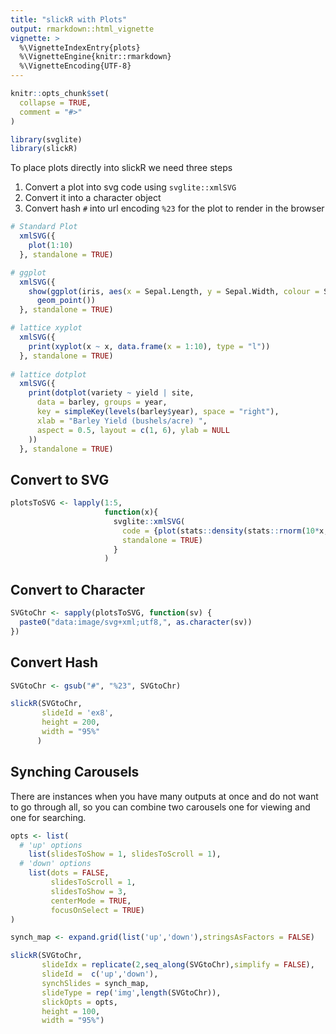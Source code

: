 ```yaml
---
title: "slickR with Plots"
output: rmarkdown::html_vignette
vignette: >
  %\VignetteIndexEntry{plots}
  %\VignetteEngine{knitr::rmarkdown}
  %\VignetteEncoding{UTF-8}
---
```


```r
knitr::opts_chunk$set(
  collapse = TRUE,
  comment = "#>"
)
```

```r
library(svglite)
library(slickR)
```

To place plots directly into slickR we need three steps

  1. Convert a plot into svg code using `svglite::xmlSVG`
  2. Convert it into a character object
  3. Convert hash `#` into url encoding `%23` for the plot to render in the browser

```r

# Standard Plot
  xmlSVG({
    plot(1:10)
  }, standalone = TRUE)

# ggplot
  xmlSVG({
    show(ggplot(iris, aes(x = Sepal.Length, y = Sepal.Width, colour = Species)) +
      geom_point())
  }, standalone = TRUE)

# lattice xyplot
  xmlSVG({
    print(xyplot(x ~ x, data.frame(x = 1:10), type = "l"))
  }, standalone = TRUE)
    
# lattice dotplot
  xmlSVG({
    print(dotplot(variety ~ yield | site,
      data = barley, groups = year,
      key = simpleKey(levels(barley$year), space = "right"),
      xlab = "Barley Yield (bushels/acre) ",
      aspect = 0.5, layout = c(1, 6), ylab = NULL
    ))
  }, standalone = TRUE)

```

## Convert to SVG


```r
plotsToSVG <- lapply(1:5,
                     function(x){
                       svglite::xmlSVG(
                         code = {plot(stats::density(stats::rnorm(10*x,sd=x)))},
                         standalone = TRUE)
                       }
                     )
```

## Convert to Character
 
```r
SVGtoChr <- sapply(plotsToSVG, function(sv) {
  paste0("data:image/svg+xml;utf8,", as.character(sv))
})
```  

## Convert Hash

```r

SVGtoChr <- gsub("#", "%23", SVGtoChr)

```

```r
slickR(SVGtoChr, 
       slideId = 'ex8',
       height = 200, 
       width = "95%"
      )
```


## Synching Carousels

There are instances when you have many outputs at once and do not want to go through all, so you can combine two carousels one for viewing and one for searching.

```r

opts <- list(
  # 'up' options
    list(slidesToShow = 1, slidesToScroll = 1),
  # 'down' options
    list(dots = FALSE, 
         slidesToScroll = 1, 
         slidesToShow = 3,
         centerMode = TRUE, 
         focusOnSelect = TRUE)
)

synch_map <- expand.grid(list('up','down'),stringsAsFactors = FALSE)

slickR(SVGtoChr,
       slideIdx = replicate(2,seq_along(SVGtoChr),simplify = FALSE),
       slideId =  c('up','down'),
       synchSlides = synch_map,
       slideType = rep('img',length(SVGtoChr)),
       slickOpts = opts,
       height = 100, 
       width = "95%")

```